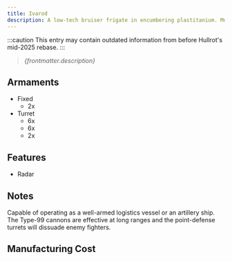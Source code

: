 ```yaml
---
title: Ivarod
description: A low-tech bruiser frigate in encumbering plastitanium. Most of the internal electronics work has been torn out in favor of more armor plating and more gun mounts, leaving little space for a shield generator. Ivarod-classes are commonly deployed as fleet anchors in patrol squadrons or as frontliners in large-scale engagements, equipped with a variety of explosive ballistics to make short work of a variety of weight classes.
---
```



:::caution
This entry may contain outdated information from before Hullrot's mid-2025 rebase.
:::

> *{frontmatter.description}*

## Armaments

* Fixed
    * 2x <ShipWeapon weaponID="Type99Artillery" />
* Turret
    * 6x <ShipWeapon weaponID="WeaponTurretPDT" />
    * 6x <ShipWeapon weaponID="WeaponTurretNeedler" />
    * 2x <ShipWeapon weaponID="BaseWeaponTurretSwarmer" />


## Features

* Radar


## Notes

Capable of operating as a well-armed logistics vessel or an artillery ship. The Type-99 cannons are effective at long ranges and the point-defense turrets will dissuade enemy fighters.


## Manufacturing Cost

<ShipManufacturingCost shipName={frontmatter.title} />